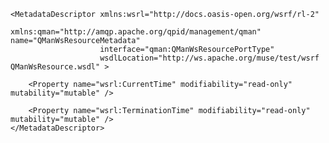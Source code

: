 <?xml version="1.0"?>
<Definitions xmlns="http://docs.oasis-open.org/wsrf/rmd-1" >

	<MetadataDescriptor xmlns:wsrl="http://docs.oasis-open.org/wsrf/rl-2" 
                        xmlns:qman="http://amqp.apache.org/qpid/management/qman" name="QManWsResourceMetadata" 
	                    interface="qman:QManWsResourcePortType" 
	                    wsdlLocation="http://ws.apache.org/muse/test/wsrf QManWsResource.wsdl" >
	                    
		<Property name="wsrl:CurrentTime" modifiability="read-only" mutability="mutable" />
		
		<Property name="wsrl:TerminationTime" modifiability="read-only" mutability="mutable" />
	</MetadataDescriptor>
	
</Definitions>